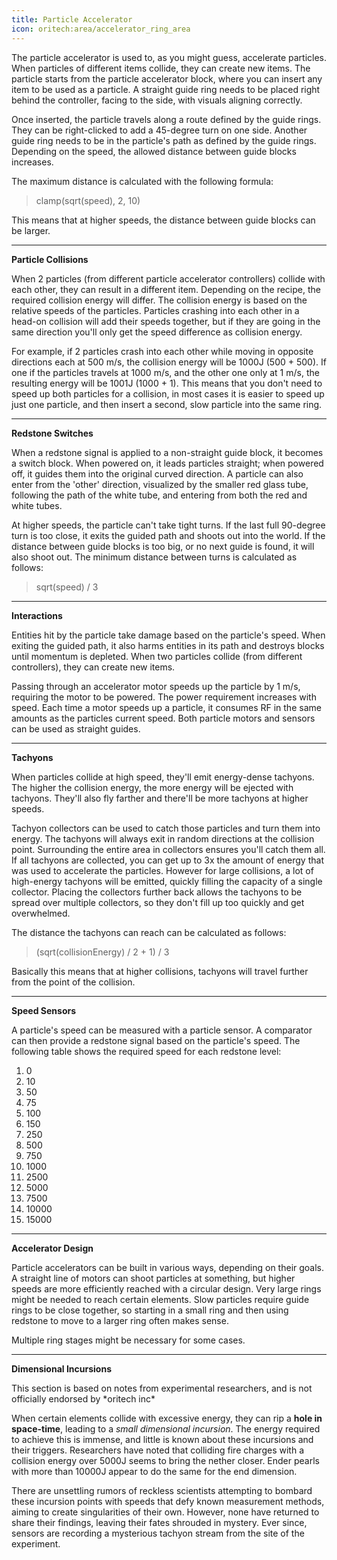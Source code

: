 ```yaml
---
title: Particle Accelerator
icon: oritech:area/accelerator_ring_area
---
```


The particle accelerator is used to, as you might guess, accelerate particles. When particles of different items collide, they can create new items.
The particle starts from the particle accelerator block, where you can insert any item to be used as a particle.
A straight guide ring needs to be placed right behind the controller, facing to the side, with visuals aligning correctly.

<center>
<ModAsset location="oritech:area/accelerator_ring_area" width={500} />
</center>

Once inserted, the particle travels along a route defined by the guide rings. They can be right-clicked to add a 45-degree turn on one side.
Another guide ring needs to be in the particle's path as defined by the guide rings. Depending on the speed, the allowed distance between guide blocks increases.

The maximum distance is calculated with the following formula:

> clamp(sqrt(speed), 2, 10)

This means that at higher speeds, the distance between guide blocks can be larger.

---

**Particle Collisions**

When 2 particles (from different particle accelerator controllers) collide with each other, they can result in a different item. Depending on the recipe,
the required collision energy will differ. The collision energy is based on the relative speeds of the particles. Particles crashing
into each other in a head-on collision will add their speeds together, but if they are going in the same direction you'll only get the speed difference as collision energy.

For example, if 2 particles crash into each other while moving in opposite directions each at 500 m/s, the collision energy will be 1000J (500 + 500).
If one if the particles travels at 1000 m/s, and the other one only at 1 m/s, the resulting energy will be 1001J (1000 + 1). This means that you don't need to speed
up both particles for a collision, in most cases it is easier to speed up just one particle, and then insert a second, slow particle into the same ring.

---

**Redstone Switches**

When a redstone signal is applied to a non-straight guide block, it becomes a switch block. When powered on, it leads particles straight; when powered off, it guides them into the original curved direction. A particle can also enter from the 'other' direction, visualized by the smaller red glass tube, following the path of the white tube, and entering from both the red and white tubes.

<center>
<ModAsset location="oritech:area/accelerator_switch_area" width={500} />
</center>

At higher speeds, the particle can't take tight turns. If the last full 90-degree turn is too close, it exits the guided path and shoots out into the world. If the distance between guide blocks is too big, or no next guide is found, it will also shoot out. The minimum distance between turns is calculated as follows:

> sqrt(speed) / 3

---

**Interactions**

Entities hit by the particle take damage based on the particle's speed. When exiting the guided path, it also harms entities in its path
and destroys blocks until momentum is depleted. When two particles collide (from different controllers), they can create new items.

Passing through an accelerator motor speeds up the particle by 1 m/s, requiring the motor to be powered.
The power requirement increases with speed. Each time a motor speeds up a particle, it consumes RF in the same amounts as the particles current speed.
Both particle motors and sensors can be used as straight guides.

---

**Tachyons**

When particles collide at high speed, they'll emit energy-dense tachyons. The higher the collision energy, the more energy will be ejected with tachyons. They'll also
fly farther and there'll be more tachyons at higher speeds.

Tachyon collectors can be used to catch those particles and turn them into energy. The tachyons will always exit in random directions at the collision point. Surrounding
the entire area in collectors ensures you'll catch them all. If all tachyons are collected, you can get up to 3x the amount of energy that was used to accelerate
the particles. However for large collisions, a lot of high-energy tachyons will be emitted, quickly filling the capacity of a single collector. Placing the collectors
further back allows the tachyons to be spread over multiple collectors, so they don't fill up too quickly and get overwhelmed.

<center>
<ModAsset location="oritech:area/tachyon_catcher" width={500} />
</center>

The distance the tachyons can reach can be calculated as follows:
> (sqrt(collisionEnergy) / 2 + 1) / 3

Basically this means that at higher collisions, tachyons will travel further from the point of the collision.

---

**Speed Sensors**

A particle's speed can be measured with a particle sensor. A comparator can then provide a redstone signal based on the particle's speed. The following table shows the required speed for each redstone level:

1. 0
2. 10
3. 50
4. 75
5. 100
6. 150
7. 250
8. 500
9. 750
10. 1000
11. 2500
12. 5000
13. 7500
14. 10000
15. 15000

<center>
<ModAsset location="oritech:area/accelerator_speed_area" width={600} />
</center>

---

**Accelerator Design**

Particle accelerators can be built in various ways, depending on their goals. A straight line of motors can shoot particles at something, but higher speeds are more efficiently reached with a circular design. Very large rings might be needed to reach certain elements. Slow particles require guide rings to be close together, so starting in a small ring and then using redstone to move to a larger ring often makes sense.

Multiple ring stages might be necessary for some cases.

---

**Dimensional Incursions**

<Callout variant="warning">
    This section is based on notes from experimental researchers, and is not officially endorsed by *oritech inc*
</Callout>

When certain elements collide with excessive energy, they can rip a **hole in space-time**, leading to a *small dimensional incursion*.
The energy required to achieve this is immense, and little is known about these incursions and their triggers.
Researchers have noted that colliding fire charges with a collision energy over 5000J seems to bring the nether closer.
Ender pearls with more than 10000J appear to do the same for the end dimension.

There are unsettling rumors of reckless scientists attempting to bombard these incursion points with speeds that defy known measurement methods,
aiming to create singularities of their own. However, none have returned to share their findings, leaving their fates shrouded in mystery. Ever since,
sensors are recording a mysterious tachyon stream from the site of the experiment.
